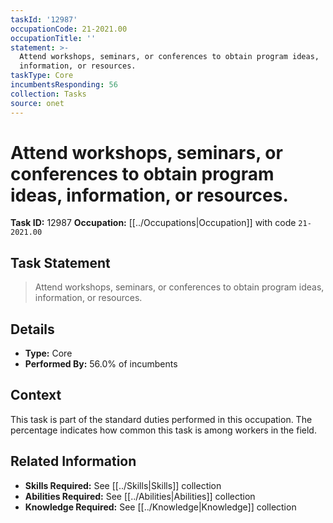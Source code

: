 ```yaml
---
taskId: '12987'
occupationCode: 21-2021.00
occupationTitle: ''
statement: >-
  Attend workshops, seminars, or conferences to obtain program ideas,
  information, or resources.
taskType: Core
incumbentsResponding: 56
collection: Tasks
source: onet
---
```

# Attend workshops, seminars, or conferences to obtain program ideas, information, or resources.

**Task ID:** 12987
**Occupation:** [[../Occupations|Occupation]] with code `21-2021.00`

## Task Statement

> Attend workshops, seminars, or conferences to obtain program ideas, information, or resources.

## Details

- **Type:** Core
- **Performed By:** 56.0% of incumbents

## Context

This task is part of the standard duties performed in this occupation. The percentage indicates how common this task is among workers in the field.

## Related Information

- **Skills Required:** See [[../Skills|Skills]] collection
- **Abilities Required:** See [[../Abilities|Abilities]] collection
- **Knowledge Required:** See [[../Knowledge|Knowledge]] collection
